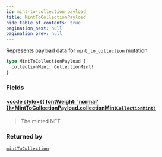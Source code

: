 ```yaml
---
id: mint-to-collection-payload
title: MintToCollectionPayload
hide_table_of_contents: true
pagination_next: null
pagination_prev: null
---
```








Represents payload data for `mint_to_collection` mutation

```graphql
type MintToCollectionPayload {
  collectionMint: CollectionMint!
}
```


### Fields

#### [<code style={{ fontWeight: 'normal' }}>MintToCollectionPayload.<b>collectionMint</b></code>](#)<Bullet />[`CollectionMint!`](/api/objects/collection-mint) <Badge class="secondary" text="non-null"/> <Badge class="secondary" text="object"/>
> The minted NFT
> 



### Returned by

[`mintToCollection`](/api/mutations/mint-to-collection)  <Badge class="secondary" text="mutation"/>




